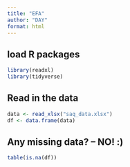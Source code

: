 ```yaml
---
title: "EFA"
author: "DAY"
format: html
---
```



## load R packages
```r
library(readxl)
library(tidyverse)
```

## Read in the data
```r
data <- read_xlsx("saq_data.xlsx")
df <- data.frame(data)
```

## Any missing data? -- NO! :)
```r
table(is.na(df))
```





